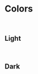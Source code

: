 
<Meta title="Theme/Colors" />

# Colors

<br />

## Light

<br />

<ColorPalette>
  <ColorItem
    title="Indgo"
    subtitle="Primary"
    colors={{
      main: Colors.indgo['50A'],
      light: Colors.indgo['50'],
      dark: Colors.indgo['70'],
      highlight: Colors.indgo['20'],
      bgLight: Colors.indgo['10']
    }}
  />
    <ColorItem
        title="Purple"
        subtitle="Secondary"
        colors={{
            main: Colors.purple['50A'],
            light: Colors.purple['50'],
            dark: Colors.purple['70'],
            highlight: Colors.purple['20'],
            bgLight: Colors.purple['10']
        }}
    />
    <ColorItem
        title="Red"
        subtitle="Secondary"
        colors={{
            main: Colors.red['50A'],
            light: Colors.red['50'],
            dark: Colors.red['70'],
            highlight: Colors.red['20'],
            bgLight: Colors.red['10']
        }}
    />
    <ColorItem
        title="Blue"
        subtitle="Secondary"
        colors={{
            main: Colors.blue['50A'],
            light: Colors.blue['50'],
            dark: Colors.blue['70'],
            highlight: Colors.blue['20'],
            bgLight: Colors.blue['10']
        }}
    />
    <ColorItem
        title="Common"
        subtitle="UI"
        colors={{
            ui20: Colors.gray['70'],
            ui60: Colors.gray['50'],
            ui80: Colors.gray['40'],
            ui90: Colors.gray['30'],
            ui95: Colors.gray['20'],
            ui98: Colors.gray['10'],
            uiWhite: Colors.common.white,
            uiBlack: Colors.common.black,
        }}
    />
    <ColorItem
        title="Common"
        subtitle="BG"
        colors={{
            bg01: Colors.common.white,
            bg02: Colors.gray['20'],
            bg03: Colors.gray['10'],
        }}
    />
    <ColorItem
        title="Common"
        subtitle="Line"
        colors={{
            line01: Colors.gray['30'],
            line02: Colors.gray['20']
        }}
    />
    <ColorItem
        title="Common"
        subtitle="Gradation"
        colors={{
            gradation0: `linear-gradient(180deg, ${Colors.common.gradationW[0]} 0%, ${Colors.common.gradationW[1]} 100%)`,
            gradation180: `linear-gradient(180deg, ${Colors.common.gradationW[1]} 0%, ${Colors.common.gradationW[0]} 100%)`
        }}
    />
    <ColorItem
        title="Common"
        subtitle="Alpha"
        colors={{
            alpha60: 'rgba(255, 255, 255, 0.6)',
            alpha40: 'rgba(255, 255, 255, 0.4)',
            alpha20: 'rgba(255, 255, 255, 0.2)'
        }}
    />
    <ColorItem
        title="Common"
        subtitle="Overlay"
        colors={{
            overlay60: 'rgba(0, 0, 0, 0.6)',
            overlay40: 'rgba(0, 0, 0, 0.4)',
            overlay20: 'rgba(0, 0, 0, 0.2)'
        }}
    />
    <ColorItem
        title="Common"
        subtitle="CMN"
        colors={{
            cmnW: Colors.common.white,
            cmnB: Colors.common.black,
            cmn20: Colors.gray['20'],
            cmn80: Colors.gray['80']
        }}
    />
</ColorPalette>

## Dark

<br />

<ColorPalette>
  <ColorItem
    title="Indgo"
    subtitle="Primary"
    colors={{
      main: Colors.indgo['50'],
      light: Colors.indgo['40'],
      dark: Colors.indgo['20'],
      highlight: Colors.indgo['80'],
      bgLight: Colors.indgo['90']
    }}
  />
    <ColorItem
        title="Purple"
        subtitle="Secondary"
        colors={{
            main: Colors.purple['50'],
            light: Colors.purple['40'],
            dark: Colors.purple['20'],
            highlight: Colors.purple['80'],
            bgLight: Colors.purple['90']
        }}
    />
    <ColorItem
        title="Red"
        subtitle="Secondary"
        colors={{
            main: Colors.red['50'],
            light: Colors.red['40'],
            dark: Colors.red['20'],
            highlight: Colors.red['80'],
            bgLight: Colors.red['90']
        }}
    />
    <ColorItem
        title="Blue"
        subtitle="Secondary"
        colors={{
            main: Colors.blue['50'],
            light: Colors.blue['40'],
            dark: Colors.blue['20'],
            highlight: Colors.blue['80'],
            bgLight: Colors.blue['90']
        }}
    />
    <ColorItem
        title="Common"
        subtitle="UI"
        colors={{
            ui20: Colors.gray['20'],
            ui60: Colors.gray['50'],
            ui80: Colors.gray['60'],
            ui90: Colors.gray['70'],
            ui95: Colors.gray['80'],
            ui98: Colors.gray['90'],
            uiWhite: Colors.common.black,
            uiBlack: Colors.common.white
        }}
    />
    <ColorItem
        title="Common"
        subtitle="BG"
        colors={{
            bg01: Colors.common.black,
            bg02: Colors.gray['80'],
            bg03: Colors.gray['90']
        }}
    />
    <ColorItem
        title="Common"
        subtitle="Line"
        colors={{
            line01: Colors.gray['70'],
            line02: Colors.gray['80']
        }}
    />
    <ColorItem
        title="Common"
        subtitle="Gradation"
        colors={{
            gradation0: `linear-gradient(180deg, ${Colors.common.gradationB[0]} 0%, ${Colors.common.gradationB[1]} 100%)`,
            gradation180: `linear-gradient(180deg, ${Colors.common.gradationB[1]} 0%, ${Colors.common.gradationB[0]} 100%)`
        }}
    />
    <ColorItem
        title="Common"
        subtitle="Alpha"
        colors={{
            alpha60: 'rgba(0, 0, 0, 0.6)',
            alpha40: 'rgba(0, 0, 0, 0.4)',
            alpha20: 'rgba(0, 0, 0, 0.2)'
        }}
    />
    <ColorItem
        title="Common"
        subtitle="Overlay"
        colors={{
            overlay60: 'rgba(0, 0, 0, 0.6)',
            overlay40: 'rgba(0, 0, 0, 0.4)',
            overlay20: 'rgba(0, 0, 0, 0.2)'
        }}
    />
    <ColorItem
        title="Common"
        subtitle="CMN"
        colors={{
            cmnW: Colors.common.white,
            cmnB: Colors.common.black,
            cmn20: Colors.gray['20'],
            cmn80: Colors.gray['80']
        }}
    />
</ColorPalette>
